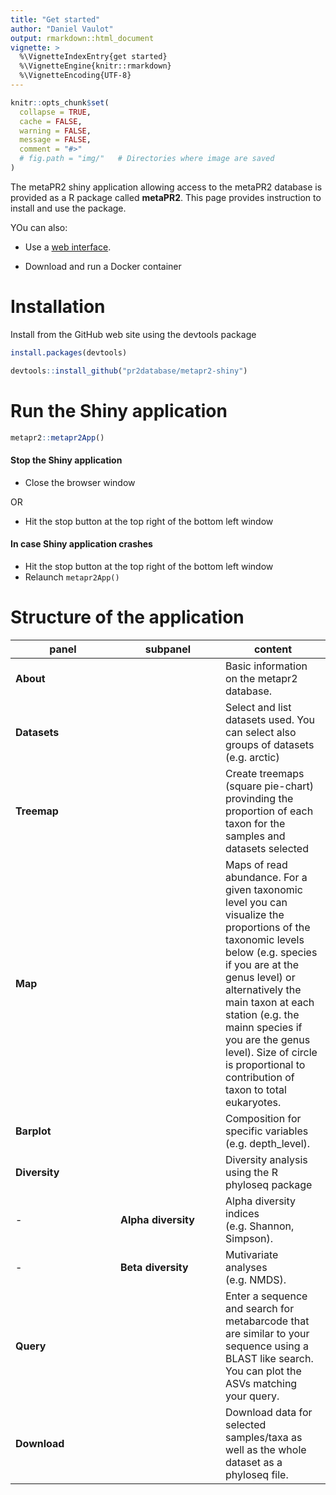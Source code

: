 ```yaml
---
title: "Get started"
author: "Daniel Vaulot"
output: rmarkdown::html_document
vignette: >
  %\VignetteIndexEntry{get started}
  %\VignetteEngine{knitr::rmarkdown}
  %\VignetteEncoding{UTF-8}
---
```


```r
knitr::opts_chunk$set(
  collapse = TRUE,
  cache = FALSE,
  warning = FALSE,
  message = FALSE,
  comment = "#>" 
  # fig.path = "img/"   # Directories where image are saved
)
```


The metaPR2 shiny application allowing access to the metaPR2 database is provided as a R package called **metaPR2**.  This page provides instruction to install and use the package.  

YOu can also:

* Use a [web interface](https://metapr2-dcx2qwgoua-as.a.run.app/).

* Download and run a Docker container 

# Installation

Install from the GitHub web site using the devtools package

```r

install.packages(devtools)

devtools::install_github("pr2database/metapr2-shiny")

```

# Run the Shiny application

```r

metapr2::metapr2App()

```


#### Stop the Shiny application

* Close the browser window

OR

* Hit the stop button at the top right of the bottom left window


#### In case Shiny application crashes

* Hit the stop button at the top right of the bottom left window
* Relaunch `metapr2App()`

# Structure of the application

panel | subpanel | content 
--- | ---  | ---
**About** | | Basic information on the metapr2 database.
**Datasets** | | Select and list datasets used. You can select also groups of datasets (e.g. arctic)
**Treemap** | | Create treemaps (square pie-chart) provinding the proportion of each taxon for the samples and datasets selected
**Map** | | Maps of read abundance. For a given taxonomic level you can visualize the proportions of the taxonomic levels below (e.g. species if you are at the genus level) or alternatively the main taxon at each station (e.g. the mainn species if you are the genus level). Size of circle is proportional to contribution of taxon to total eukaryotes.
**Barplot** | | Composition for specific variables (e.g. depth_level).
**Diversity** | | Diversity analysis using the R phyloseq package
-  | **Alpha diversity** | Alpha diversity indices (e.g. Shannon, Simpson).
-  | **Beta diversity** | Mutivariate analyses (e.g. NMDS).
**Query** | | Enter a sequence and search for metabarcode that are similar to your sequence using a BLAST like search. You can plot the ASVs matching your query.
**Download** | | Download data for selected samples/taxa as well as the whole dataset as a phyloseq file.